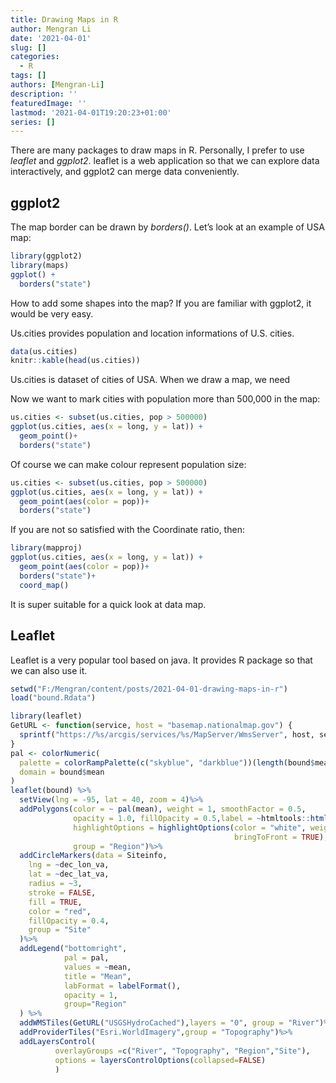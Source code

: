 ```yaml
---
title: Drawing Maps in R
author: Mengran Li
date: '2021-04-01'
slug: []
categories:
  - R
tags: []
authors: [Mengran-Li]
description: ''
featuredImage: ''
lastmod: '2021-04-01T19:20:23+01:00'
series: []
---
```


There are many packages to draw maps in R. Personally, I prefer to use *leaflet* and *ggplot2*. leaflet is a web application so that we can explore data interactively, and ggplot2 can merge data conveniently.

## ggplot2

The map border can be drawn by *borders()*. Let's look at an example of USA map:

```r
library(ggplot2)
library(maps)
ggplot() +
  borders("state")
```

How to add some shapes into the map? If you are familiar with ggplot2, it would be very easy.

Us.cities provides population and location informations of U.S. cities.

```r
data(us.cities)
knitr::kable(head(us.cities))
```

Us.cities is dataset of cities of USA. When we draw a map, we need 

Now we want to mark cities with population more than 500,000 in the map:

```r
us.cities <- subset(us.cities, pop > 500000)
ggplot(us.cities, aes(x = long, y = lat)) +
  geom_point()+
  borders("state")
```
Of course we can make colour represent population size:

```r
us.cities <- subset(us.cities, pop > 500000)
ggplot(us.cities, aes(x = long, y = lat)) +
  geom_point(aes(color = pop))+
  borders("state")
```

If you are not so satisfied with the Coordinate ratio, then:

```r
library(mapproj)
ggplot(us.cities, aes(x = long, y = lat)) +
  geom_point(aes(color = pop))+
  borders("state")+
  coord_map()
```
It is super suitable for a quick look at data map.

## Leaflet

Leaflet is a very popular tool based on java. It provides R package so that we can also use it.

```r
setwd("F:/Mengran/content/posts/2021-04-01-drawing-maps-in-r")
load("bound.Rdata")
```

```r
library(leaflet)
GetURL <- function(service, host = "basemap.nationalmap.gov") {
  sprintf("https://%s/arcgis/services/%s/MapServer/WmsServer", host, service)
}
pal <- colorNumeric(
  palette = colorRampPalette(c("skyblue", "darkblue"))(length(bound$mean)),
  domain = bound$mean
)
leaflet(bound) %>%
  setView(lng = -95, lat = 40, zoom = 4)%>%
  addPolygons(color = ~ pal(mean), weight = 1, smoothFactor = 0.5,
              opacity = 1.0, fillOpacity = 0.5,label = ~htmltools::htmlEscape(paste(huc2, name)),
              highlightOptions = highlightOptions(color = "white", weight = 2,
                                                  bringToFront = TRUE),
              group = "Region")%>%
  addCircleMarkers(data = Siteinfo,
    lng = ~dec_lon_va,
    lat = ~dec_lat_va,
    radius = ~3,
    stroke = FALSE,
    fill = TRUE,
    color = "red",
    fillOpacity = 0.4,
    group = "Site"
  )%>%
  addLegend("bottomright",
            pal = pal,
            values = ~mean,
            title = "Mean",
            labFormat = labelFormat(),
            opacity = 1,
            group="Region"
  ) %>%
  addWMSTiles(GetURL("USGSHydroCached"),layers = "0", group = "River")%>%
  addProviderTiles("Esri.WorldImagery",group = "Topography")%>%
  addLayersControl(
          overlayGroups =c("River", "Topography", "Region","Site"),
          options = layersControlOptions(collapsed=FALSE)
          )
  
```

